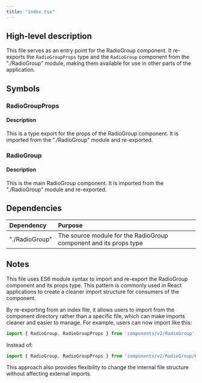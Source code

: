 ```yaml
---
title: "index.tsx"
---
```


## High-level description

This file serves as an entry point for the RadioGroup component. It re-exports the `RadioGroupProps` type and the `RadioGroup` component from the "./RadioGroup" module, making them available for use in other parts of the application.

## Symbols

### RadioGroupProps
#### Description
This is a type export for the props of the RadioGroup component. It is imported from the "./RadioGroup" module and re-exported.

### RadioGroup
#### Description
This is the main RadioGroup component. It is imported from the "./RadioGroup" module and re-exported.

## Dependencies
| Dependency | Purpose |
|:-----------|:--------|
| "./RadioGroup" | The source module for the RadioGroup component and its props type |

## Notes
This file uses ES6 module syntax to import and re-export the RadioGroup component and its props type. This pattern is commonly used in React applications to create a cleaner import structure for consumers of the component.

By re-exporting from an index file, it allows users to import from the component directory rather than a specific file, which can make imports cleaner and easier to manage. For example, users can now import like this:

```typescript
import { RadioGroup, RadioGroupProps } from 'components/v2/RadioGroup';
```

Instead of:

```typescript
import { RadioGroup, RadioGroupProps } from 'components/v2/RadioGroup/RadioGroup';
```

This approach also provides flexibility to change the internal file structure without affecting external imports.